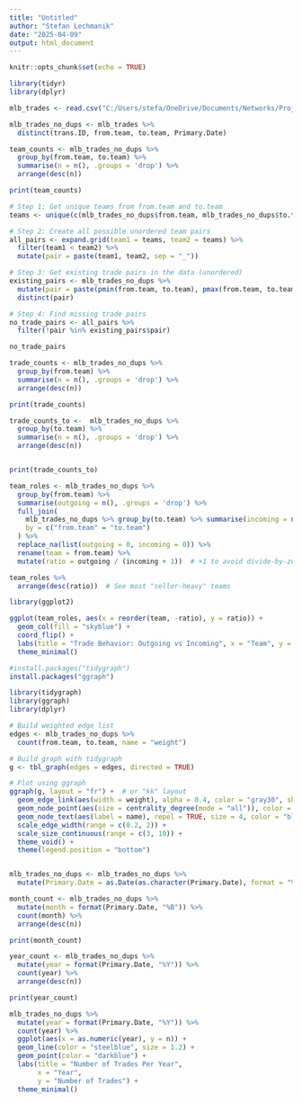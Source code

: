 ---
title: "Untitled"
author: "Stefan Lechmanik"
date: "2025-04-09"
output: html_document
---

```{r setup, include=FALSE}
knitr::opts_chunk$set(echo = TRUE)
```

```{r}
library(tidyr)
library(dplyr)
```




```{r}
mlb_trades <- read.csv("C:/Users/stefa/OneDrive/Documents/Networks/Project/mlb_transactions.csv")
```

```{r}
mlb_trades_no_dups <- mlb_trades %>% 
  distinct(trans.ID, from.team, to.team, Primary.Date)
```

```{r}
team_counts <- mlb_trades_no_dups %>%
  group_by(from.team, to.team) %>%
  summarise(n = n(), .groups = 'drop') %>%
  arrange(desc(n))  

print(team_counts)
```
```{r}


# Step 1: Get unique teams from from.team and to.team
teams <- unique(c(mlb_trades_no_dups$from.team, mlb_trades_no_dups$to.team))

# Step 2: Create all possible unordered team pairs
all_pairs <- expand.grid(team1 = teams, team2 = teams) %>%
  filter(team1 < team2) %>%
  mutate(pair = paste(team1, team2, sep = "_"))

# Step 3: Get existing trade pairs in the data (unordered)
existing_pairs <- mlb_trades_no_dups %>%
  mutate(pair = paste(pmin(from.team, to.team), pmax(from.team, to.team), sep = "_")) %>%
  distinct(pair)

# Step 4: Find missing trade pairs
no_trade_pairs <- all_pairs %>%
  filter(!pair %in% existing_pairs$pair)

no_trade_pairs

```


```{r}
trade_counts <- mlb_trades_no_dups %>%
  group_by(from.team) %>%
  summarise(n = n(), .groups = 'drop') %>%
  arrange(desc(n)) 

print(trade_counts)
```

```{r}
trade_counts_to <-  mlb_trades_no_dups %>%
  group_by(to.team) %>%
  summarise(n = n(), .groups = 'drop') %>%
  arrange(desc(n))  


print(trade_counts_to)
```



```{r}


team_roles <- mlb_trades_no_dups %>%
  group_by(from.team) %>%
  summarise(outgoing = n(), .groups = 'drop') %>%
  full_join(
    mlb_trades_no_dups %>% group_by(to.team) %>% summarise(incoming = n(), .groups = 'drop'),
    by = c("from.team" = "to.team")
  ) %>%
  replace_na(list(outgoing = 0, incoming = 0)) %>%
  rename(team = from.team) %>%
  mutate(ratio = outgoing / (incoming + 1))  # +1 to avoid divide-by-zero


```


```{r}
team_roles %>%
  arrange(desc(ratio))  # See most "seller-heavy" teams

```



```{r}
library(ggplot2)

ggplot(team_roles, aes(x = reorder(team, -ratio), y = ratio)) +
  geom_col(fill = "skyblue") +
  coord_flip() +
  labs(title = "Trade Behavior: Outgoing vs Incoming", x = "Team", y = "Outgoing:Incoming Trade Ratio") +
  theme_minimal()

```




```{r}

#install.packages("tidygraph")
install.packages("ggraph")

library(tidygraph)
library(ggraph)
library(dplyr)

# Build weighted edge list
edges <- mlb_trades_no_dups %>%
  count(from.team, to.team, name = "weight")

# Build graph with tidygraph
g <- tbl_graph(edges = edges, directed = TRUE)

# Plot using ggraph
ggraph(g, layout = "fr") +  # or "kk" layout
  geom_edge_link(aes(width = weight), alpha = 0.4, color = "gray30", show.legend = TRUE) +
  geom_node_point(aes(size = centrality_degree(mode = "all")), color = "darkorange") +
  geom_node_text(aes(label = name), repel = TRUE, size = 4, color = "black") +
  scale_edge_width(range = c(0.2, 2)) +
  scale_size_continuous(range = c(3, 10)) +
  theme_void() +
  theme(legend.position = "bottom")



```
```{r}
mlb_trades_no_dups <- mlb_trades_no_dups %>%
  mutate(Primary.Date = as.Date(as.character(Primary.Date), format = "%Y%m%d"))

```


```{r}
month_count <- mlb_trades_no_dups %>%
  mutate(month = format(Primary.Date, "%B")) %>%
  count(month) %>%
  arrange(desc(n))

print(month_count)
```

```{r}
year_count <- mlb_trades_no_dups %>%
  mutate(year = format(Primary.Date, "%Y")) %>%
  count(year) %>%
  arrange(desc(n))

print(year_count)
```

```{r}


mlb_trades_no_dups %>%
  mutate(year = format(Primary.Date, "%Y")) %>%
  count(year) %>%
  ggplot(aes(x = as.numeric(year), y = n)) +
  geom_line(color = "steelblue", size = 1.2) +
  geom_point(color = "darkblue") +
  labs(title = "Number of Trades Per Year",
       x = "Year",
       y = "Number of Trades") +
  theme_minimal()

```





